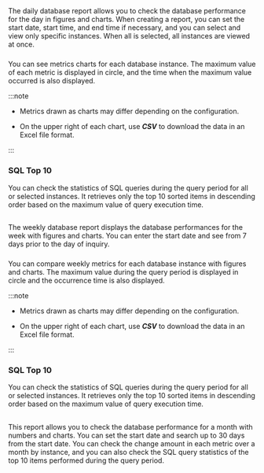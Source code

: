 ## <Cmdname sid="D001_DailyReport" report/>

The daily database report allows you to check the database performance for the day in figures and charts. When creating a report, you can set the start date, start time, and end time if necessary, and you can select and view only specific instances. When all is selected, all instances are viewed at once.

### <Cmdname sid="performance_trend_chart" report/>

You can see metrics charts for each database instance. The maximum value of each metric is displayed in circle, and the time when the maximum value occurred is also displayed.

:::note

- Metrics drawn as charts may differ depending on the configuration.

- On the upper right of each chart, use **_CSV_** to download the data in an Excel file format.

:::

### SQL Top 10

You can check the statistics of SQL queries during the query period for all or selected instances. It retrieves only the top 10 sorted items in descending order based on the maximum value of query execution time.

## <Cmdname sid="D001_WeeklyDiffReport" report/>

The weekly database report displays the database performances for the week with figures and charts. You can enter the start date and see from 7 days prior to the day of inquiry.

### <Cmdname sid="performance_trend_chart" report/>

You can compare weekly metrics for each database instance with figures and charts. The maximum value during the query period is displayed in circle and the occurrence time is also displayed.

:::note

- Metrics drawn as charts may differ depending on the configuration.

- On the upper right of each chart, use **_CSV_** to download the data in an Excel file format.

:::

### SQL Top 10

You can check the statistics of SQL queries during the query period for all or selected instances. It retrieves only the top 10 sorted items in descending order based on the maximum value of query execution time.

## <Cmdname sid="D100_MonthlyReport" report/>

This report allows you to check the database performance for a month with numbers and charts. You can set the start date and search up to 30 days from the start date. You can check the change amount in each metric over a month by instance, and you can also check the SQL query statistics of the top 10 items performed during the query period.
